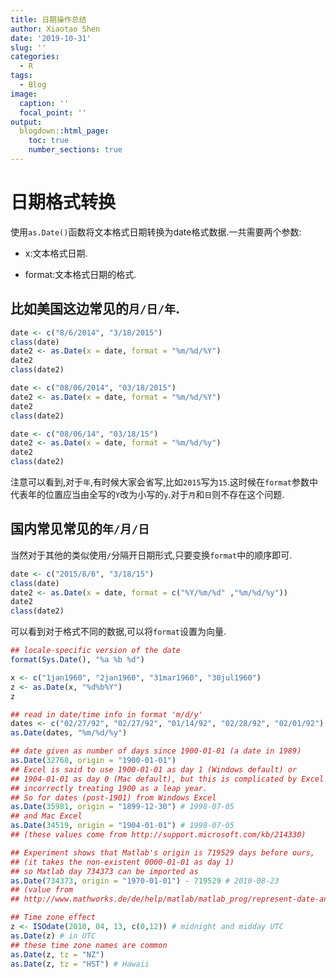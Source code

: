 ```yaml
---
title: 日期操作总结
author: Xiaotao Shen
date: '2019-10-31'
slug: ''
categories:
  - R
tags:
  - Blog
image:
  caption: ''
  focal_point: ''
output:
  blogdown::html_page:
    toc: true
    number_sections: true
---
```


# 日期格式转换

使用`as.Date()`函数将文本格式日期转换为date格式数据.一共需要两个参数:

* x:文本格式日期.

* format:文本格式日期的格式.


## 比如美国这边常见的`月/日/年`.

```r
date <- c("8/6/2014", "3/18/2015")
class(date)
date2 <- as.Date(x = date, format = "%m/%d/%Y")
date2
class(date2)

date <- c("08/06/2014", "03/18/2015")
date2 <- as.Date(x = date, format = "%m/%d/%Y")
date2
class(date2)

date <- c("08/06/14", "03/18/15")
date2 <- as.Date(x = date, format = "%m/%d/%y")
date2
class(date2)
```

注意可以看到,对于`年`,有时候大家会省写,比如`2015`写为`15`.这时候在`format`参数中代表年的位置应当由全写的`Y`改为小写的`y`.对于`月`和`日`则不存在这个问题.

## 国内常见常见的`年/月/日`

当然对于其他的类似使用`/`分隔开日期形式,只要变换`format`中的顺序即可.


```r
date <- c("2015/8/6", "3/18/15")
class(date)
date2 <- as.Date(x = date, format = c("%Y/%m/%d" ,"%m/%d/%y"))
date2
class(date2)
```
可以看到对于格式不同的数据,可以将`format`设置为向量.




```r
## locale-specific version of the date
format(Sys.Date(), "%a %b %d")

x <- c("1jan1960", "2jan1960", "31mar1960", "30jul1960")
z <- as.Date(x, "%d%b%Y")
z

## read in date/time info in format 'm/d/y'
dates <- c("02/27/92", "02/27/92", "01/14/92", "02/28/92", "02/01/92")
as.Date(dates, "%m/%d/%y")

## date given as number of days since 1900-01-01 (a date in 1989)
as.Date(32768, origin = "1900-01-01")
## Excel is said to use 1900-01-01 as day 1 (Windows default) or
## 1904-01-01 as day 0 (Mac default), but this is complicated by Excel
## incorrectly treating 1900 as a leap year.
## So for dates (post-1901) from Windows Excel
as.Date(35981, origin = "1899-12-30") # 1998-07-05
## and Mac Excel
as.Date(34519, origin = "1904-01-01") # 1998-07-05
## (these values come from http://support.microsoft.com/kb/214330)

## Experiment shows that Matlab's origin is 719529 days before ours,
## (it takes the non-existent 0000-01-01 as day 1)
## so Matlab day 734373 can be imported as
as.Date(734373, origin = "1970-01-01") - 719529 # 2010-08-23
## (value from
## http://www.mathworks.de/de/help/matlab/matlab_prog/represent-date-and-times-in-MATLAB.html)

## Time zone effect
z <- ISOdate(2010, 04, 13, c(0,12)) # midnight and midday UTC
as.Date(z) # in UTC
## these time zone names are common
as.Date(z, tz = "NZ")
as.Date(z, tz = "HST") # Hawaii
```

